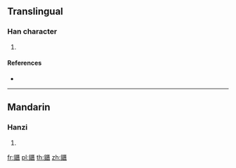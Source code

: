 {{character info/new}}
==Translingual==

===Han character===
{{Han char|rn=167|rad=金|as=14|sn=22|four=|canj=CSLC}}

# {{defn|Han|sort=金14}}

====References====
* {{Han ref|kx=1325.070|dkj=40985|dj=1826.020|hdz=64267.050|uh=944E|ud=37966}}

----

==Mandarin==

===Hanzi===
{{cmn-hanzi|pin=[[kuì]] ([[kui4]])|wg=k'uei<sup>4</sup>}}

# {{defn|lang=cmn|sort=金14}}

[[fr:鑎]]
[[pl:鑎]]
[[th:鑎]]
[[zh:鑎]]